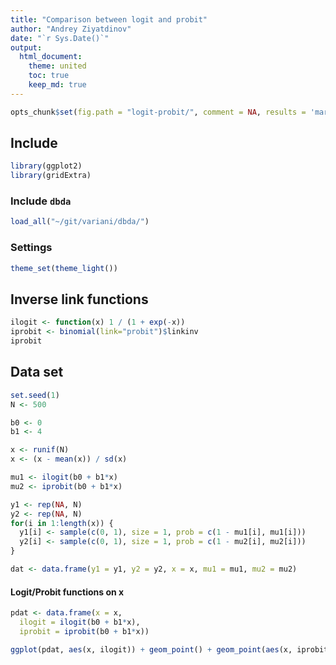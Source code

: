 ```yaml
---
title: "Comparison between logit and probit"
author: "Andrey Ziyatdinov"
date: "`r Sys.Date()`"
output:
  html_document:
    theme: united
    toc: true
    keep_md: true
---
```


```r
opts_chunk$set(fig.path = "logit-probit/", comment = NA, results = 'markup', tidy = F, message = F, warning = F, echo = T)
```

## Include 

```r
library(ggplot2)
library(gridExtra)
```

### Include `dbda`

```r
load_all("~/git/variani/dbda/")
```

### Settings

```r
theme_set(theme_light())
```

## Inverse link functions

```r
ilogit <- function(x) 1 / (1 + exp(-x))
iprobit <- binomial(link="probit")$linkinv
iprobit
```

## Data set

```r
set.seed(1)
N <- 500

b0 <- 0
b1 <- 4

x <- runif(N)
x <- (x - mean(x)) / sd(x)

mu1 <- ilogit(b0 + b1*x)
mu2 <- iprobit(b0 + b1*x)

y1 <- rep(NA, N)
y2 <- rep(NA, N)
for(i in 1:length(x)) {
  y1[i] <- sample(c(0, 1), size = 1, prob = c(1 - mu1[i], mu1[i]))
  y2[i] <- sample(c(0, 1), size = 1, prob = c(1 - mu2[i], mu2[i]))
}

dat <- data.frame(y1 = y1, y2 = y2, x = x, mu1 = mu1, mu2 = mu2)
```

#### Logit/Probit functions on x

```r
pdat <- data.frame(x = x,
  ilogit = ilogit(b0 + b1*x),
  iprobit = iprobit(b0 + b1*x))

ggplot(pdat, aes(x, ilogit)) + geom_point() + geom_point(aes(x, iprobit), color = 'red')
```


